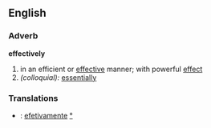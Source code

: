 ==English==

===Adverb===
'''effectively'''
# in an efficient or [[effective]] manner; with powerful [[effect]]
# ''(colloquial):'' [[essentially]]

===Translations===
*{{pt}}: [[efetivamente]] [[:pt:efetivamente|°]]